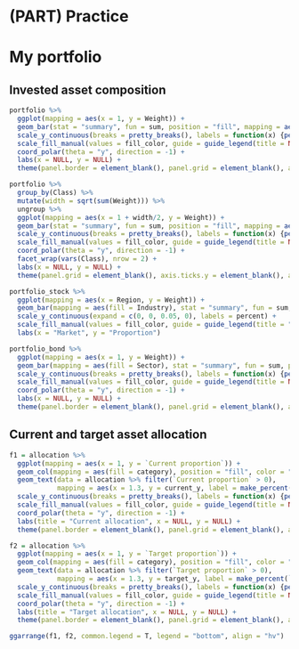 # (PART) Practice {-}

# My portfolio {#portfolio}

## Invested asset composition

```r
portfolio %>%
  ggplot(mapping = aes(x = 1, y = Weight)) +
  geom_bar(stat = "summary", fun = sum, position = "fill", mapping = aes(fill = Class), color = "black") +
  scale_y_continuous(breaks = pretty_breaks(), labels = function(x) {percent(rev(x))}) +
  scale_fill_manual(values = fill_color, guide = guide_legend(title = NULL)) +
  coord_polar(theta = "y", direction = -1) +
  labs(x = NULL, y = NULL) +
  theme(panel.border = element_blank(), panel.grid = element_blank(), axis.ticks.y = element_blank(), axis.text.y = element_blank())
```

```r
portfolio %>%
  group_by(Class) %>%
  mutate(width = sqrt(sum(Weight))) %>%
  ungroup %>%
  ggplot(mapping = aes(x = 1 + width/2, y = Weight)) +
  geom_bar(stat = "summary", fun = sum, position = "fill", mapping = aes(fill = Region, width = width), color = "black") +
  scale_y_continuous(breaks = pretty_breaks(), labels = function(x) {percent(rev(x))}) +
  scale_fill_manual(values = fill_color, guide = guide_legend(title = NULL)) +
  coord_polar(theta = "y", direction = -1) +
  facet_wrap(vars(Class), nrow = 2) +
  labs(x = NULL, y = NULL) +
  theme(panel.grid = element_blank(), axis.ticks.y = element_blank(), axis.text.y = element_blank())
```

```r
portfolio_stock %>%
  ggplot(mapping = aes(x = Region, y = Weight)) +
  geom_bar(mapping = aes(fill = Industry), stat = "summary", fun = sum, color = "black", width = 0.7) +
  scale_y_continuous(expand = c(0, 0, 0.05, 0), labels = percent) +
  scale_fill_manual(values = fill_color, guide = guide_legend(title = "Sector")) +
  labs(x = "Market", y = "Proportion")
```

```r
portfolio_bond %>%
  ggplot(mapping = aes(x = 1, y = Weight)) +
  geom_bar(mapping = aes(fill = Sector), stat = "summary", fun = sum, position = "fill", color = "black") +
  scale_y_continuous(breaks = pretty_breaks(), labels = function(x) {percent(rev(x))}) +
  scale_fill_manual(values = fill_color, guide = guide_legend(title = NULL)) +
  coord_polar(theta = "y", direction = -1) +
  labs(x = NULL, y = NULL) +
  theme(panel.border = element_blank(), panel.grid = element_blank(), axis.ticks.y = element_blank(), axis.text.y = element_blank())
```

## Current and target asset allocation

```r
f1 = allocation %>%
  ggplot(mapping = aes(x = 1, y = `Current proportion`)) +
  geom_col(mapping = aes(fill = category), position = "fill", color = "black") +
  geom_text(data = allocation %>% filter(`Current proportion` > 0),
            mapping = aes(x = 1.3, y = current_y, label = make_percent(`Current proportion`, 100)), hjust = 0.5, vjust = 0.5, size = 9 / .pt) +
  scale_y_continuous(breaks = pretty_breaks(), labels = function(x) {percent(rev(x))}) +
  scale_fill_manual(values = fill_color, guide = guide_legend(title = NULL)) +
  coord_polar(theta = "y", direction = -1) +
  labs(title = "Current allocation", x = NULL, y = NULL) +
  theme(panel.border = element_blank(), panel.grid = element_blank(), axis.ticks.y = element_blank(), axis.text = element_blank())

f2 = allocation %>%
  ggplot(mapping = aes(x = 1, y = `Target proportion`)) +
  geom_col(mapping = aes(fill = category), position = "fill", color = "black") +
  geom_text(data = allocation %>% filter(`Target proportion` > 0),
            mapping = aes(x = 1.3, y = target_y, label = make_percent(`Target proportion`, 100)), hjust = 0.5, vjust = 0.5, size = 9 / .pt) +
  scale_y_continuous(breaks = pretty_breaks(), labels = function(x) {percent(rev(x))}) +
  scale_fill_manual(values = fill_color, guide = guide_legend(title = NULL)) +
  coord_polar(theta = "y", direction = -1) +
  labs(title = "Target allocation", x = NULL, y = NULL) +
  theme(panel.border = element_blank(), panel.grid = element_blank(), axis.ticks.y = element_blank(), axis.text = element_blank())

ggarrange(f1, f2, common.legend = T, legend = "bottom", align = "hv")
```